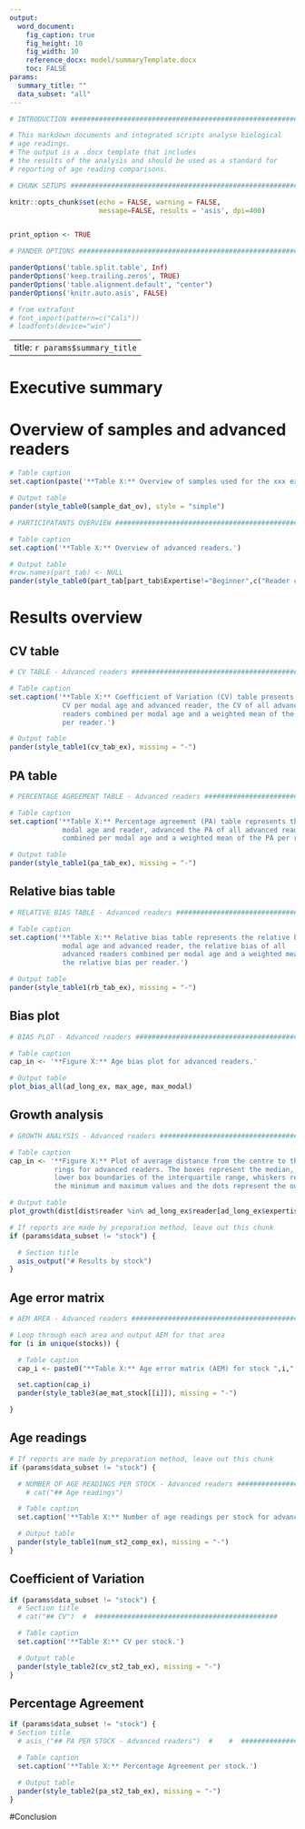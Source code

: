 ```yaml
---
output:
  word_document:
    fig_caption: true
    fig_height: 10
    fig_width: 10
    reference_docx: model/summaryTemplate.docx
    toc: FALSE
params:
  summary_title: ""
  data_subset: "all"
---
```


```r

# INTRODUCTION ################################################################

# This markdown documents and integrated scripts analyse biological
# age readings.
# The output is a .docx template that includes
# the results of the analysis and should be used as a standard for
# reporting of age reading comparisons.

```

```r

# CHUNK SETUPS #################################################################

knitr::opts_chunk$set(echo = FALSE, warning = FALSE,
                      message=FALSE, results = 'asis', dpi=400)


print_option <- TRUE
```


```r

# PANDER OPTIONS ##############################################################

panderOptions('table.split.table', Inf)
panderOptions('keep.trailing.zeros', TRUE)
panderOptions('table.alignment.default', "center")
panderOptions('knitr.auto.asis', FALSE)

# from extrafont
# font_import(pattern=c("Cali"))
# loadfonts(device="win")
```

---
title: `r params$summary_title`
---

# Executive summary


# Overview of samples and advanced readers


\br

```r

# Table caption
set.caption(paste('**Table X:** Overview of samples used for the xxx exchange. The modal age range for all samples is ', ma_range[1], "-", ma_range[2], '.', sep=""))

# Output table
pander(style_table0(sample_dat_ov), style = "simple")

```

\br

```r

# PARTICIPATANTS OVERVIEW #####################################################

# Table caption
set.caption('**Table X:** Overview of advanced readers.')

# Output table
#row.names(part_tab) <- NULL
pander(style_table0(part_tab[part_tab$Expertise!="Beginner",c("Reader code", "Expertise")]), missing = "-")

```


<!-- ## Advanced readers -->

<!-- **All samples included**  -->

# Results overview

## CV table

```r

# CV TABLE - Advanced readers #################################################

# Table caption
set.caption('**Table X:** Coefficient of Variation (CV) table presents the
             CV per modal age and advanced reader, the CV of all advanced
             readers combined per modal age and a weighted mean of the CV
             per reader.')

# Output table
pander(style_table1(cv_tab_ex), missing = "-")

```

## PA table

```r

# PERCENTAGE AGREEMENT TABLE - Advanced readers ###############################

# Table caption
set.caption('**Table X:** Percentage agreement (PA) table represents the PA per
             modal age and reader, advanced the PA of all advanced readers
             combined per modal age and a weighted mean of the PA per reader.')

# Output table
pander(style_table1(pa_tab_ex), missing = "-")

```

## Relative bias table

```r

# RELATIVE BIAS TABLE - Advanced readers ######################################

# Table caption
set.caption('**Table X:** Relative bias table represents the relative bias per
             modal age and advanced reader, the relative bias of all
             advanced readers combined per modal age and a weighted mean of
             the relative bias per reader.')

# Output table
pander(style_table1(rb_tab_ex), missing = "-")

```

## Bias plot

```r

# BIAS PLOT - Advanced readers ################################################

# Table caption
cap_in <- '**Figure X:** Age bias plot for advanced readers.'

# Output table
plot_bias_all(ad_long_ex, max_age, max_modal)

```

\br


## Growth analysis

```r

# GROWTH ANALYSIS - Advanced readers ##########################################

# Table caption
cap_in <- '**Figure X:** Plot of average distance from the centre to the winter
           rings for advanced readers. The boxes represent the median, upper and
           lower box boundaries of the interquartile range, whiskers represent
           the minimum and maximum values and the dots represent the outliers.'

# Output table
plot_growth(dist[dist$reader %in% ad_long_ex$reader[ad_long_ex$expertise!="Beginner"],], compl_sample, part_tab2, "Expert")

```



```r

# If reports are made by preparation method, leave out this chunk
if (params$data_subset != "stock") {

  # Section title
  asis_output("# Results by stock")
}
```

## Age error matrix

```r

# AEM AREA - Advanced readers #################################################

# Loop through each area and output AEM for that area
for (i in unique(stocks)) {

  # Table caption
  cap_i <- paste0("**Table X:** Age error matrix (AEM) for stock ",i,".")

  set.caption(cap_i)
  pander(style_table3(ae_mat_stock[[i]]), missing = "-")

}

```

## Age readings

```r

# If reports are made by preparation method, leave out this chunk
if (params$data_subset != "stock") {

  # NUMBER OF AGE READINGS PER STOCK - Advanced readers #########################
    # cat("## Age readings")

  # Table caption
  set.caption('**Table X:** Number of age readings per stock for advanced readers.')

  # Output table
  pander(style_table1(num_st2_comp_ex), missing = "-")
}
```

## Coefficient of Variation

```r
if (params$data_subset != "stock") {
  # Section title
  # cat("## CV")  #  #############################################

  # Table caption
  set.caption('**Table X:** CV per stock.')

  # Output table
  pander(style_table2(cv_st2_tab_ex), missing = "-")
}
```

## Percentage Agreement

```r
if (params$data_subset != "stock") {
# Section title
  # asis_("## PA PER STOCK - Advanced readers")  #    #  #############################################

  # Table caption
  set.caption('**Table X:** Percentage Agreement per stock.')

  # Output table
  pander(style_table2(pa_st2_tab_ex), missing = "-")
}
```

#Conclusion
